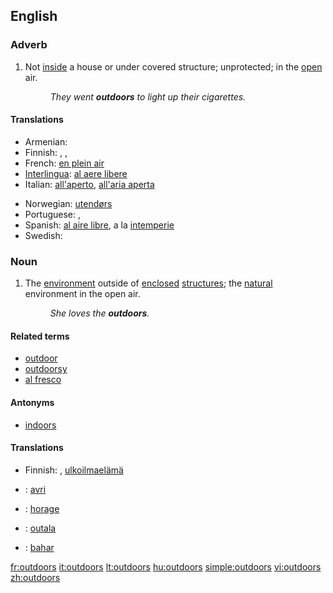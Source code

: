 ==English==

===Adverb===
{{en-adv|-}}

# Not [[inside]] a house or under covered structure; unprotected; in the [[open]] air.
#: ''They went '''outdoors''' to light up their cigarettes.''

====Translations====
{{trans-top|in the open air}}
* Armenian: {{t-|hy|դուրս|tr=durs|xs=Armenian}}
* Finnish: {{t+|fi|ulos}}, {{t+|fi|ulkona}}, {{t|fi|ulkoilma|alt=ulkoilmassa}}
* French: [[en plein air]]
* [[Interlingua]]: [[al aere libere]]
* Italian: [[all'aperto]], [[all'aria aperta]]
{{trans-mid}}
* Norwegian: [[utendørs]]
* Portuguese: {{t+|pt|ao ar livre}}, {{t+|pt|a céu aberto}}
* Spanish: [[al aire libre]], a la [[intemperie]]
* Swedish: {{t+|sv|utomhus}}
{{trans-bottom}}

===Noun===
{{en-noun|-}}

# {{context|often preceded by "the"}} The [[environment]] outside of [[enclosed]] [[structure]]s; the [[natural]] environment in the open air.
#: ''She loves the '''outdoors'''.''

====Related terms====
* [[outdoor]]
* [[outdoorsy]]
* [[al fresco]]

====Antonyms====
* [[indoors]]

====Translations====
{{trans-top|environment outside of enclosed structures}}
* Finnish: {{t+|fi|luonto}}, [[ulkoilmaelämä]]
{{trans-mid}}
{{trans-bottom}}

{{checktrans-top}}
* {{ttbc|Romani}}: [[avri]]
* {{ttbc|Kannada}}: [[horage]]
* {{ttbc|Telugu}}: [[outala]]
* {{ttbc|Hindi}}: [[bahar]]
{{trans-bottom}}

[[fr:outdoors]]
[[it:outdoors]]
[[lt:outdoors]]
[[hu:outdoors]]
[[simple:outdoors]]
[[vi:outdoors]]
[[zh:outdoors]]